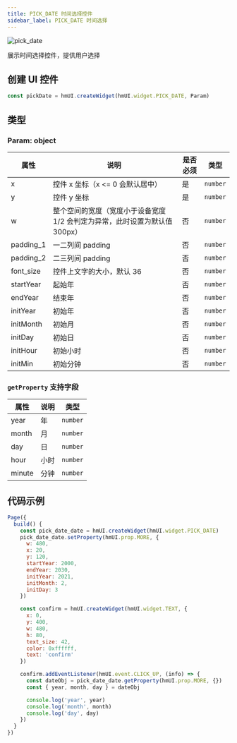```yaml
---
title: PICK_DATE 时间选择控件
sidebar_label: PICK_DATE 时间选择
---
```


![pick_date](/img/api/pick_date_sample.jpg)

展示时间选择控件，提供用户选择

## 创建 UI 控件

```js
const pickDate = hmUI.createWidget(hmUI.widget.PICK_DATE, Param)
```

## 类型

### Param: object

| 属性      | 说明                                                                        | 是否必须 | 类型     |
| --------- | --------------------------------------------------------------------------- | -------- | -------- |
| x         | 控件 x 坐标（x \<= 0 会默认居中）                                            | 是       | `number` |
| y         | 控件 y 坐标                                                                 | 是       | `number` |
| w         | 整个空间的宽度（宽度小于设备宽度 1/2 会判定为异常，此时设置为默认值 300px） | 否       | `number` |
| padding_1 | 一二列间 padding                                                            | 否       | `number` |
| padding_2 | 二三列间 padding                                                            | 否       | `number` |
| font_size | 控件上文字的大小，默认 36                                                   | 否       | `number` |
| startYear | 起始年                                                                      | 否       | `number` |
| endYear   | 结束年                                                                      | 否       | `number` |
| initYear  | 初始年                                                                      | 否       | `number` |
| initMonth | 初始月                                                                      | 否       | `number` |
| initDay   | 初始日                                                                      | 否       | `number` |
| initHour  | 初始小时                                                                    | 否       | `number` |
| initMin   | 初始分钟                                                                    | 否       | `number` |

### `getProperty` 支持字段

| 属性   | 说明 | 类型     |
| ------ | ---- | -------- |
| year   | 年   | `number` |
| month  | 月   | `number` |
| day    | 日   | `number` |
| hour   | 小时 | `number` |
| minute | 分钟 | `number` |

## 代码示例

```js
Page({
  build() {
    const pick_date_date = hmUI.createWidget(hmUI.widget.PICK_DATE)
    pick_date_date.setProperty(hmUI.prop.MORE, {
      w: 480,
      x: 20,
      y: 120,
      startYear: 2000,
      endYear: 2030,
      initYear: 2021,
      initMonth: 2,
      initDay: 3
    })

    const confirm = hmUI.createWidget(hmUI.widget.TEXT, {
      x: 0,
      y: 400,
      w: 480,
      h: 80,
      text_size: 42,
      color: 0xffffff,
      text: 'confirm'
    })

    confirm.addEventListener(hmUI.event.CLICK_UP, (info) => {
      const dateObj = pick_date_date.getProperty(hmUI.prop.MORE, {})
      const { year, month, day } = dateObj

      console.log('year', year)
      console.log('month', month)
      console.log('day', day)
    })
  }
})
```
